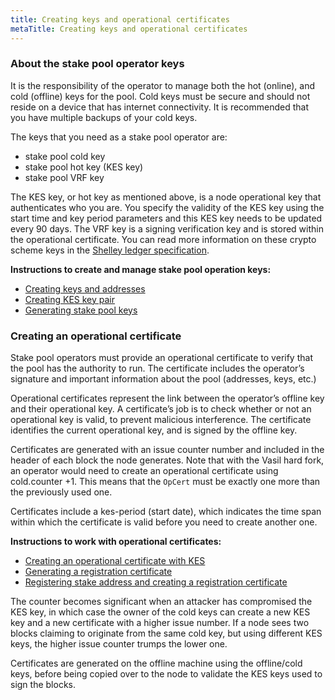 ```yaml
---
title: Creating keys and operational certificates
metaTitle: Creating keys and operational certificates
---
```


### About the stake pool operator keys

It is the responsibility of the operator to manage both the hot (online), and
cold (offline) keys for the pool. Cold keys must be secure and should not reside
on a device that has internet connectivity. It is recommended that you have
multiple backups of your cold keys.

The keys that you need as a stake pool operator are:

- stake pool cold key
- stake pool hot key (KES key)
- stake pool VRF key

The KES key, or hot key as mentioned above, is a node operational key that
authenticates who you are. You specify the validity of the KES key using the
start time and key period parameters and this KES key needs to be updated every
90 days. The VRF key is a signing verification key and is stored within the
operational certificate. You can read more information on these crypto scheme
keys in the
[Shelley ledger specification](https://hydra.iohk.io/build/5096921/download/1/ledger-spec.pdf).

**Instructions to create and manage stake pool operation keys:**

- [Creating keys and addresses](https://github.com/input-output-hk/cardano-node/blob/master/doc/stake-pool-operations/3_keys_and_addresses.md)
- [Creating KES key pair](https://github.com/input-output-hk/cardano-node/blob/master/doc/stake-pool-operations/7_KES_period.md)
- [Generating stake pool keys](https://github.com/input-output-hk/cardano-node/blob/master/doc/stake-pool-operations/6_node_keys.md)

### Creating an operational certificate

Stake pool operators must provide an operational certificate to verify that the
pool has the authority to run. The certificate includes the operator’s signature
and important information about the pool (addresses, keys, etc.)

Operational certificates represent the link between the operator’s offline key
and their operational key. A certificate’s job is to check whether or not an
operational key is valid, to prevent malicious interference. The certificate
identifies the current operational key, and is signed by the offline key.

Certificates are generated with an issue counter number and included in the
header of each block the node generates. Note that with the Vasil hard fork, an operator would need to create an operational certificate using cold.counter +1. This means that the `OpCert` must be exactly one more than the previously used one. 

Certificates include a kes-period (start date), which indicates the time span
within which the certificate is valid before you need to create another one.

**Instructions to work with operational certificates:**

- [Creating an operational certificate with KES](https://github.com/input-output-hk/cardano-node/blob/master/doc/stake-pool-operations/7_KES_period.md)
- [Generating a registration certificate](https://github.com/input-output-hk/cardano-node/blob/master/doc/stake-pool-operations/register_stakepool.md#generate-stake-pool-registration-certificate)
- [Registering stake address and creating a registration certificate](https://github.com/input-output-hk/cardano-node/blob/master/doc/stake-pool-operations/8_register_stakepool.md#generate-stake-pool-registration-certificate)

The counter becomes significant when an attacker has compromised the KES key, in
which case the owner of the cold keys can create a new KES key and a new
certificate with a higher issue number. If a node sees two blocks claiming to
originate from the same cold key, but using different KES keys, the higher issue
counter trumps the lower one.

Certificates are generated on the offline machine using the offline/cold keys,
before being copied over to the node to validate the KES keys used to sign the
blocks.
